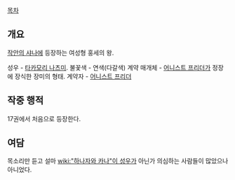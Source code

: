[[목차]]

== 개요 ==

[[작안의 샤나]]에 등장하는 여성형 홍세의 왕.

성우 - [[타카모리 나츠미]].
불꽃색 - 연색(다갈색)
계약 매개체 - [[어니스트 프리더]]가 정장에 장식한 장미의 형태.
계약자 - [[어니스트 프리더]]

== 작중 행적 ==

17권에서 처음으로 등장한다.

== 여담 ==

목소리만 듣고 설마 [[wiki:"하나자와 카나"이 성우]]가 아닌가 의심하는 사람들이 많았으나 아니었다.
